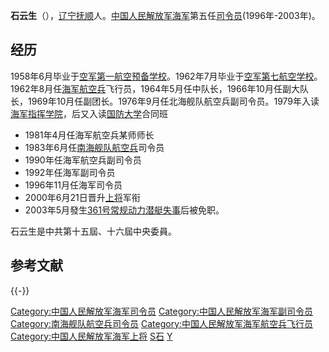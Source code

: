 {{中国人民解放军将领
|name = 石云生
|image name = 
|width = 
|job = [[中国人民解放军海军|中国人民解放军海军]]第五任[[中国人民解放军海军司令员|司令员]]
|job-1 = 
|job2 = 
|period = 1996年11月 - 2003年6月
|birthname = 
|other_names = 
|foreign_names =
|english_names =
|Sex = 男
|date of birth = 1940年1月
|place of birth = {{ROC}}[[辽宁|辽宁]][[抚顺|抚顺]]
|date of death =  
|place of death = 
|nationality = {{PRC}}
|residence = {{PRC}}[[北京市|北京市]]
|languages = 
|height = 
|weight = 
|party = {{CPC}}
|rank = [[File:PLAGeneral_r.png|60px]][[中国人民解放军海军上将|中国人民解放军海军上将]]
|spouse = 
|relatives = 
|educate = 
* [[中国人民解放军空军第一航空预备学校|中国人民解放军空军第一航空预备学校]]
* [[中国人民解放军空军第七航空学校|中国人民解放军空军第七航空学校]]
|past = 
|work =
|award = 
|rankrecord= 
* 1988年被授予[[少将|海军少将]]军衔
* 1994年晋升[[中将|海军中将]]军衔
* 2000年晋升[[海军上将|海军上将]]军衔
}}

'''石云生'''（{{bd|1940年|catIdx=S石}}），[[辽宁|辽宁]][[抚顺|抚顺]]人。[[中国人民解放军海军|中国人民解放军海军]]第五任[[中国人民解放军海军司令员|司令员]](1996年-2003年)。

== 经历 ==
1958年6月毕业于[[空军第一航空预备学校|空军第一航空预备学校]]。1962年7月毕业于[[空军第七航空学校|空军第七航空学校]]。1962年8月任[[海军航空兵|海军航空兵]]飞行员，1964年5月任中队长，1966年10月任副大队长，1969年10月任副团长。1976年9月任北海舰队航空兵副司令员。1979年入读[[海军指挥学院|海军指挥学院]]，后又入读[[国防大学|国防大学]]合同班

* 1981年4月任海军航空兵某师师长
* 1983年6月任[[南海舰队航空兵|南海舰队航空兵]]司令员
* 1990年任海军航空兵副司令员
* 1992年任海军副司令员
* 1996年11月任海军司令员
* 2000年6月21日晋升[[上将|上将]]军衔
* 2003年5月發生[[中国海军361潜艇海难|361号常规动力潜艇失事]]后被免职。

石云生是中共第十五屆、十六屆中央委員。

== 参考文献 ==
{{Reflist}}

{{-}}
{{start box}}
{{s-before|[[张连忠|张连忠]]}}
{{s-title|[[中国人民解放军海军司令员|中国人民解放军海军司令员]]|1996年11月-2003年6月}}
{{s-after|[[张定发|张定发]]}}
{{end box}}
{{中国人民解放军海军司令员}}
{{中国人民解放军海军上将}}
{{中国人民解放军上将/2000}}

[[Category:中国人民解放军海军司令员|Category:中国人民解放军海军司令员]]
[[Category:中国人民解放军海军副司令员|Category:中国人民解放军海军副司令员]]
[[Category:南海舰队航空兵司令员|Category:南海舰队航空兵司令员]]
[[Category:中国人民解放军海军航空兵飞行员|Category:中国人民解放军海军航空兵飞行员]]
[[Category:中国人民解放军海军上将|Category:中国人民解放军海军上将]]
[[Category:抚顺人|S石]]
[[Category:石姓|Y]]